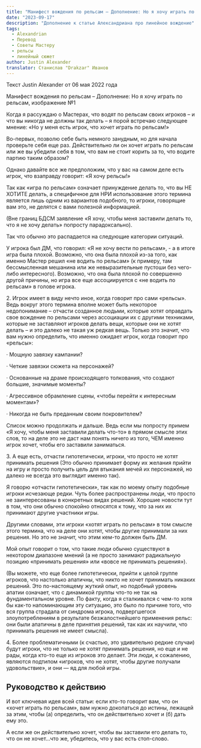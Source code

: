 ```yaml
---
title: "Манифест вождения по рельсам – Дополнение: Но я хочу играть по рельсам"
date: "2023-09-17"
description: "Дополнение к статье Александриана про линейное вождение"
tags:
  - Alexandrian
  - Перевод
  - Советы Мастеру
  - рельсы
  - линейный сюжет
author: Justin Alexander
translator: Станислав "Drakzar" Иванов
---
```


Текст Justin Alexander от 06 мая 2022 года

Манифест вождения по рельсам – Дополнение: Но я хочу играть по рельсам, изображение №1

Когда я рассуждаю о Мастерах, что водят по рельсам своих игроков – и что вы никогда не должны так делать – я порой встречаю следующее мнение: «Но у меня есть игрок, что хочет играть по рельсам!»

Во-первых, позволю себе быть немного занудным, но для начала проверьте себя еще раз. Действительно ли он хочет играть по рельсам или же вы убедили себя в том, что вам не стоит корить за то, что водите партию таким образом?

Однако давайте все же предположим, что у вас на самом деле есть игрок, что взаправду говорит: «Я хочу рельсы!»

Так как «игра по рельсам» означает принуждение делать то, что вы НЕ ХОТИТЕ делать, а специфичное для НРИ использование этого термина является лишь одним из вариантов подобного, то игроки, говорящие вам это, не делятся с вами полезной информацией.

(Вне границ БДСМ заявление «Я хочу, чтобы меня заставили делать то, что я не хочу делать» попросту парадоксально).

Так что обычно это распадается на следующие категории ситуаций.

У игрока был ДМ, что говорил: «Я не хочу вести по рельсам», - а в итоге игра была плохой. Возможно, что она была плохой из-за того, как именно Мастер решил «не водить по рельсам» (к примеру, там бессмысленная мешанина или же невыразительные пустоши без чего-либо интересного). Возможно, что она была плохой по совершенно другой причины, но игра все еще ассоциируется с «не водить по рельсам» в голове игрока.

2\. Игрок имеет в виду нечто иное, когда говорит про сами «рельсы». Ведь вокруг этого термина вполне может быть некоторое недопонимание – отчасти созданное людьми, которые хотят оправдать свое вождение по рельсами через ассоциации их с другими техниками, которые не заставляют игроков делать вещи, которые они не хотят делать – и это далеко не такая уж редкая вещь. Только это значит, что вам нужно определить, что именно ожидает игрок, когда говорит про «рельсы»:

· Мощную завязку кампании?

· Четкие завязки сюжета на персонажей?

· Основанные на драме происходящего толкования, что создают большие, значимые моменты?

· Агрессивное обрамление сцены, «чтобы перейти к интересным моментам»?

· Никогда не быть преданным своим покровителем?

Список можно продолжать и дальше. Ведь если мы попросту примем «Я хочу, чтобы меня заставили делать что-то» в прямом смысле этих слов, то на деле это не даст нам понять ничего из того, ЧЕМ именно игрок хочет, чтобы его заставили заниматься.

3\. А еще есть, отчасти гипотетически, игроки, что просто не хотят принимать решения (Это обычно принимает форму их желания прийти на игру и просто получить цель для втыкания мечей их персонажей, но далеко не всегда это выглядит именно так).

Я говорю «отчасти гипотетически», так как по моему опыту подобные игроки исчезающе редки. Чуть более распространены люди, что просто не заинтересованы в конкретных видах решений. Хорошие новости тут в том, что они обычно спокойно относятся к тому, что за них их принимают другие участники игры.

Другими словами, эти игроки «хотят играть по рельсам» в том смысле этого термина, что на деле они хотят, чтобы другие принимали за них решения. Но это не значит, что этим кем-то должен быть ДМ.

Мой опыт говорит о том, что такие люди обычно существуют в некотором диапазоне мнений (а не просто занимают радикальную позицию «принимать решения» или «вовсе не принимать решения»).

(Вы можете, что еще более гипотетически, прийти к целой группе игроков, что настолько апатичны, что никто не хочет принимать никаких решений. Это по-настоящему жуткий опыт, но подобный уровень апатии означает, что с динамикой группы что-то не так на фундаментальном уровне. По факту, когда я сталкивался с чем-то хотя бы как-то напоминающим эту ситуацию, это было по причине того, что вся группа страдала от синдрома игрока, подвергшегося злоупотреблениям в результате безжалостнейшего применения рельс: они были апатичны в деле принятия решений, так как их научили, что принимать решения не имеет смысла).

4\. Более проблематичными (к счастью, это удивительно редкие случаи) будут игроки, что не только не хотят принимать решения, но еще и не рады, когда кто-то еще из игроков это делает. Эти люди, к сожалению, являются подтипом «игроков, что не хотят, чтобы другие получали удовольствие», и они — яд для любой игры.

## Руководство к действию

И вот ключевая идея всей статьи: если кто-то говорит вам, что он «хочет играть по рельсам», вам нужно докопаться до истины, лежащей за этим, чтобы (а) определить, что он действительно хочет и (б) дать ему это.

А если же он действительно хочет, чтобы вы заставили его делать то, что он не хочет…что же, убедитесь, что у вас есть стоп-слово.
